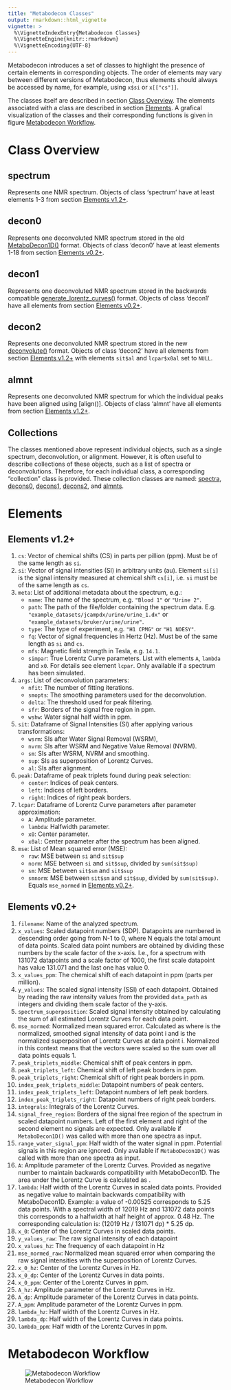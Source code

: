 ```yaml
---
title: "Metabodecon Classes"
output: rmarkdown::html_vignette
vignette: >
  %\VignetteIndexEntry{Metabodecon Classes}
  %\VignetteEngine{knitr::rmarkdown}
  %\VignetteEncoding{UTF-8}
---
```


Metabodecon introduces a set of classes to highlight the presence of certain
elements in corresponding objects. The order of elements may vary between
different versions of Metabodecon, thus elements should always be accessed by
name, for example, using `x$si` or `x[["cs"]]`.

The classes itself are described in section [Class Overview]. The elements
associated with a class are described in section [Elements]. A grafical
visualization of the classes and their corresponding functions is given in
figure [Metabodecon Workflow].

# Class Overview

## spectrum

Represents one NMR spectrum. Objects of class 'spectrum' have at least elements
1-3 from section [Elements v1.2+].

## decon0

Represents one deconvoluted NMR spectrum stored in the old [MetaboDecon1D()]
format. Objects of class 'decon0' have at least elements 1-18 from section
[Elements v0.2+].

## decon1

Represents one deconvoluted NMR spectrum stored in the backwards compatible
[generate_lorentz_curves()] format. Objects of class 'decon1' have all elements
from section [Elements v0.2+].

## decon2

Represents one deconvoluted NMR spectrum stored in the new [deconvolute()]
format. Objects of class 'decon2' have all elements from section [Elements
v1.2+] with elements `sit$al` and `lcpar$x0al` set to `NULL`.

## almnt

Represents one deconvoluted NMR spectrum for which the individual peaks have
been aligned using [align()]. Objects of class 'almnt' have all elements from
section [Elements v1.2+].

## Collections

The classes mentioned above represent individual objects, such as a single
spectrum, deconvolution, or alignment. However, it is often useful to describe
collections of these objects, such as a list of spectra or deconvolutions.
Therefore, for each individual class, a corresponding "collection" class is
provided. These collection classes are named: [spectra], [decons0], [decons1],
[decons2], and [almnts].

# Elements

## Elements v1.2+

1.  `cs`: Vector of chemical shifts (CS) in parts per pillion (ppm).
    Must be of the same length as `si`.
2.  `si`: Vector of signal intensities (SI) in arbitrary units (au).
    Element `si[i]` is the signal intensity measured at chemical shift `cs[i]`,
    i.e. `si` must be of the same length as `cs`.
4.  `meta`: List of additional metadata about the spectrum, e.g.:
    - `name`: The name of the spectrum, e.g. `"Blood 1"` or `"Urine 2"`.
    - `path`: The path of the file/folder containing the spectrum data.
      E.g. `"example_datasets/jcampdx/urine/urine_1.dx"`
      or `"example_datasets/bruker/urine/urine"`.
    - `type`: The type of experiment, e.g. `"H1 CPMG"` or `"H1 NOESY"`.
    - `fq`: Vector of signal frequencies in Hertz (Hz). Must be of the same
      length as `si` and `cs`.
    - `mfs`: Magnetic field strength in Tesla, e.g. `14.1`.
    - `simpar`: True Lorentz Curve parameters. List with elements `A`, `lambda`
      and `x0`. For details see element `lcpar`. Only available if a spectrum
      has been simulated.
5.  `args`: List of deconvolution parameters:
    - `nfit`: The number of fitting iterations.
    - `smopts`: The smoothing parameters used for the deconvolution.
    - `delta`: The threshold used for peak filtering.
    - `sfr`: Borders of the signal free region in ppm.
    - `wshw`: Water signal half width in ppm.
6.  `sit`: Dataframe of Signal Intensities (SI) after applying various
    transformations:
    - `wsrm`: SIs after Water Signal Removal (WSRM),
    - `nvrm`: SIs after WSRM and Negative Value Removal (NVRM).
    - `sm`: SIs after WSRM, NVRM and smoothing.
    - `sup`: SIs as superposition of Lorentz Curves.
    - `al`: SIs after alignment.
7.  `peak`: Dataframe of peak triplets found during peak selection:
    - `center`: Indices of peak centers.
    - `left`: Indices of left borders.
    - `right`: Indices of right peak borders.
8.  `lcpar`: Dataframe of Lorentz Curve parameters after parameter
    approximation:
    - `A`: Amplitude parameter.
    - `lambda`: Halfwidth parameter.
    - `x0`: Center parameter.
    - `x0al`: Center parameter after the spectrum has been aligned.
9.  `mse`: List of Mean squared error (MSE):
    - `raw`: MSE between `si` and `sit$sup`
    - `norm`: MSE between `si` and `sit$sup`, divided by `sum(sit$sup)`
    - `sm`: MSE between `sit$sm` and `sit$sup`
    - `smnorm`: MSE between `sit$sm` and `sit$sup`, divided by `sum(sit$sup)`.
      Equals `mse_normed` in [Elements v0.2+].

## Elements v0.2+

1.  `filename`: Name of the analyzed spectrum.
2.  `x_values`: Scaled datapoint numbers (SDP). Datapoints are numbered in
    descending order going from N-1 to 0, where N equals the total amount of
    data points. Scaled data point numbers are obtained by dividing these
    numbers by the scale factor of the x-axis. I.e., for a spectrum with 131072
    datapoints and a scale factor of 1000, the first scale datapoint has value
    131.071 and the last one has value 0.
3.  `x_values_ppm`: The chemical shift of each datapoint in ppm (parts per
    million).
4.  `y_values`: The scaled signal intensity (SSI) of each datapoint. Obtained by
    reading the raw intensity values from the provided `data_path` as integers
    and dividing them scale factor of the y-axis.
5.  `spectrum_superposition`: Scaled signal intensity obtained by calculating
    the sum of all estimated Lorentz Curves for each data point.
6.  `mse_normed`: Normalized mean squared error. Calculated as
    \eqn{\frac{1}{n}\sum_{i=1}^{n} (z_i - \hat{z}_i)^2}{1/n * sum((z_i - zhat_i)^2)}
    where
    \eqn{z_i}{z_i}
    is the normalized, smoothed signal intensity of data point i and
    \eqn{\hat{z}_i}{zhat_i}
    is the normalized superposition of Lorentz Curves at data point i.
    Normalized in this context means that the vectors were scaled so the sum
    over all data points equals 1.
7.  `peak_triplets_middle`: Chemical shift of peak centers in ppm.
8.  `peak_triplets_left`: Chemical shift of left peak borders in ppm.
9.  `peak_triplets_right`: Chemical shift of right peak borders in ppm.
10. `index_peak_triplets_middle`: Datapoint numbers of peak centers.
11. `index_peak_triplets_left`: Datapoint numbers of left peak borders.
12. `index_peak_triplets_right`: Datapoint numbers of right peak borders.
13. `integrals`: Integrals of the Lorentz Curves.
14. `signal_free_region`: Borders of the signal free region of the spectrum in
    scaled datapoint numbers. Left of the first element and right of the second
    element no signals are expected. Only available if `MetaboDecon1D()` was called with more than one spectra as input.
15. `range_water_signal_ppm`: Half width of the water signal in ppm. Potential
    signals in this region are ignored. Only available if `MetaboDecon1D()` was called with more than one spectra as input.
16. `A`: Amplitude parameter of the Lorentz Curves. Provided as negative number
    to maintain backwards compatibility with MetaboDecon1D. The area under the
    Lorentz Curve is calculated as \eqn{A \cdot \pi}{A * pi}.
17. `lambda`: Half width of the Lorentz Curves in scaled data points. Provided
    as negative value to maintain backwards compatibility with MetaboDecon1D.
    Example: a value of -0.00525 corresponds to 5.25 data points. With a
    spectral width of 12019 Hz and 131072 data points this corresponds to a
    halfwidth at half height of approx. 0.48 Hz. The corresponding calculation
    is: (12019 Hz / 131071 dp) * 5.25 dp.
18. `x_0`: Center of the Lorentz Curves in scaled data points.
19. `y_values_raw`: The raw signal intensity of each datapoint
20. `x_values_hz`: The frequency of each datapoint in Hz
21. `mse_normed_raw`: Normalized mean squared error when comparing the raw
    signal intensities with the superposition of Lorentz Curves.
22. `x_0_hz`: Center of the Lorentz Curves in Hz.
23. `x_0_dp`: Center of the Lorentz Curves in data points.
24. `x_0_ppm`: Center of the Lorentz Curves in ppm.
25. `A_hz`: Amplitude parameter of the Lorentz Curves in Hz.
26. `A_dp`: Amplitude parameter of the Lorentz Curves in data points.
27. `A_ppm`: Amplitude parameter of the Lorentz Curves in ppm.
28. `lambda_hz`: Half width of the Lorentz Curves in Hz.
29. `lambda_dp`: Half width of the Lorentz Curves in data points.
30. `lambda_ppm`: Half width of the Lorentz Curves in ppm.

# Metabodecon Workflow

![Metabodecon Workflow](Classes/metabodecon_workflow.svg)

<!-- Reference Links -->

[alignment]: #alignment
[alignments]: #alignments
[almnt]: #almnt
[almnts]: #almnts
[Class Overview]: #class-overview
[decon0]: #decon0
[decon1]: #decon1
[decon2]: #decon2
[decon3]: #decon3
[decons0]: #decons0
[decons1]: #decons1
[decons2]: #decons2
[decons3]: #decons3
[Elements]: #elements
[Elements v1.2+]: #elements-v1.2+
[Elements v0.2+]: #elements-v0.2+
[Metabodecon Workflow]: #metabodecon-workflow
[Multiple Object Classes]: #multiple-object-classes
[Single Object Classes]: #single-object-classes
[spectra]: #spectra
[spectrum]: #spectrum
[MetaboDecon1D()]:
    https://spang-lab.github.io/metabodecon/reference/MetaboDecon1D.html
[generate_lorentz_curves()]:
    https://spang-lab.github.io/metabodecon/reference/generate_lorentz_curves.html
[deconvolute()]: https://spang-lab.github.io/metabodecon/reference/deconvolute()
